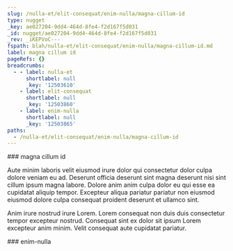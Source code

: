 ```yaml
---
slug: /nulla-et/elit-consequat/enim-nulla/magna-cillum-id
type: nugget
_key: ae027204-9dd4-464d-8fe4-f2d167f5d031
_id: nugget/ae027204-9dd4-464d-8fe4-f2d167f5d031
_rev: _iKEPVoC---
fspath: blah/nulla-et/elit-consequat/enim-nulla/magna-cillum-id.md
label: magna cillum id
pageRefs: {}
breadcrumbs:
  - - label: nulla-et
      shortlabel: null
      _key: '12503610'
    - label: elit-consequat
      shortlabel: null
      _key: '12503860'
    - label: enim-nulla
      shortlabel: null
      _key: '12503865'
paths:
  - /nulla-et/elit-consequat/enim-nulla/magna-cillum-id
---
```


<NuggetArea>
<Nugget slug="/nulla-et/elit-consequat/enim-nulla/magna-cillum-id" type="nugget" _key="ae027204-9dd4-464d-8fe4-f2d167f5d031" _id="nugget/ae027204-9dd4-464d-8fe4-f2d167f5d031" _rev="_iKEPVoC---" fspath="blah/nulla-et/elit-consequat/enim-nulla/magna-cillum-id.md" label="magna cillum id" paths="/nulla-et/elit-consequat/enim-nulla/magna-cillum-id">
<NuggetBody>
### magna cillum id

Aute minim laboris velit eiusmod irure dolor qui consectetur dolor culpa dolore veniam eu ad. Deserunt officia deserunt sint magna deserunt nisi sint cillum ipsum magna labore. Dolore anim anim culpa dolor eu qui esse ea cupidatat aliquip tempor. Excepteur aliqua pariatur pariatur non eiusmod eiusmod dolore culpa consequat proident deserunt et ullamco sint.

Anim irure nostrud irure Lorem. Lorem consequat non duis duis consectetur tempor excepteur nostrud. Consequat sint ex dolor sit ipsum Lorem excepteur anim minim. Velit consequat aute cupidatat pariatur.

</NuggetBody>
<Breadcrumbs>
<Crumbs>
<Crumb _key="12503610" label="nulla-et" /><Crumb _key="12503860" label="elit-consequat" /><Crumb _key="12503865" label="enim-nulla" />
</Crumbs>
</Breadcrumbs>
</Nugget>

<NuggetsInbound>
</NuggetsInbound>
<NuggetsOutbound>
</NuggetsOutbound>
</NuggetArea>
<PassagesInbound>
<Passage direction="inbound" type="passage" _key="12503865" _id="passage/12503865" _rev="_iKEPVo---_" label="enim-nulla" passage="enim-nulla" fspath="blah/nulla-et/elit-consequat/enim-nulla" paths="/nulla-et/elit-consequat/enim-nulla" slug="/nulla-et/elit-consequat/enim-nulla">
<NuggetBody>
### enim-nulla

</NuggetBody>
<Breadcrumbs>
<Crumbs>
<Crumb _key="12503610" label="nulla-et" /><Crumb _key="12503860" label="elit-consequat" />
</Crumbs>
</Breadcrumbs>
</Passage>

</PassagesInbound>
<PassagesOutbound>
</PassagesOutbound>